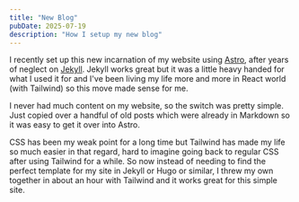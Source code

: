 ```yaml
---
title: "New Blog"
pubDate: 2025-07-19
description: "How I setup my new blog"
---
```


I recently set up this new incarnation of my website using <a href="https://astro.build" target="_blank">Astro</a>, after years of neglect on <a href="https://jekyllrb.com/" target="_blank">Jekyll</a>. Jekyll works great but it was a little heavy handed for what I used it for and I've been living my life more and more in React world (with Tailwind) so this move made sense for me.

I never had much content on my website, so the switch was pretty simple. Just copied over a handful of old posts which were already in Markdown so it was easy to get it over into Astro.

CSS has been my weak point for a long time but Tailwind has made my life so much easier in that regard, hard to imagine going back to regular CSS after using Tailwind for a while. So now instead of needing to find the perfect template for my site in Jekyll or Hugo or similar, I threw my own together in about an hour with Tailwind and it works great for this simple site.
